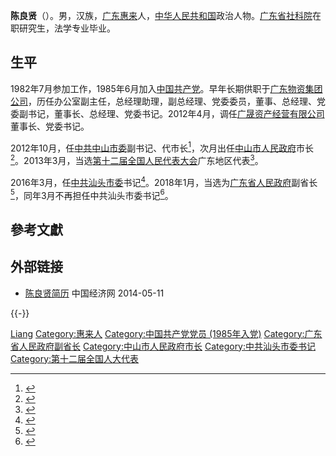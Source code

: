 '''陈良贤'''（{{bd|1963年|9月|}}）。男，汉族，[[广东|广东]][[惠来|惠来]]人，[[中华人民共和国|中华人民共和国]]政治人物。[[广东省社科院|广东省社科院]]在职研究生，法学专业毕业。

== 生平 ==
1982年7月参加工作，1985年6月加入[[中国共产党|中国共产党]]。早年长期供职于[[广东物资集团公司|广东物资集团公司]]，历任办公室副主任，总经理助理，副总经理、党委委员，董事、总经理、党委副书记，董事长、总经理、党委书记。2012年4月，调任[[广晟资产经营有限公司|广晟资产经营有限公司]]董事长、党委书记。

2012年10月，任[[中共中山市委|中共中山市委]]副书记、代市长<ref>{{cite web|accessdate=2014-06-10|url=http://district.ce.cn/newarea/sddy/201210/29/t20121029_23796469.shtml|title=陈茂辉拟任汕头市委书记 陈良贤提名中山市长|publisher=中国经济网|archive-date=2014-07-14|archive-url=https://web.archive.org/web/20140714125622/http://district.ce.cn/newarea/sddy/201210/29/t20121029_23796469.shtml|dead-url=no}}</ref>，次月出任[[中山市人民政府|中山市人民政府]]市长<ref>{{cite web|accessdate=2014-07-17|url=http://district.ce.cn/newarea/roll/201403/06/t20140306_2428787.shtml|title=中山市政府工作报告 (2014年2月18日 陈良贤)|publisher=中国经济网|archive-date=2014-07-14|archive-url=https://web.archive.org/web/20140714200400/http://district.ce.cn/newarea/roll/201403/06/t20140306_2428787.shtml|dead-url=no}}</ref>。2013年3月，当选[[第十二届全国人民代表大会|第十二届全国人民代表大会]]广东地区代表<ref>{{cite news|title=全国人大代表信息-陈良贤|url= http://210.82.31.1:8084/delegate/viewDelegate.action?dbid=121849|accessdate=2013-04-05|newspaper=全国人大网|archive-url=https://web.archive.org/web/20140714170133/http://www.npc.gov.cn/delegate/viewDelegate.action?dbid=121849|archive-date=2014-07-14|dead-url=yes}}</ref>。

2016年3月，任[[中共汕头市委|中共汕头市委]]书记<ref>{{cite news|title=陈良贤当选广东汕头市人大常委会主任，刘小涛当选市长|url=http://www.thepaper.cn/newsDetail_forward_1597869|accessdate=2017-01-20|work=澎湃新闻|archive-date=2017-02-02|archive-url=https://web.archive.org/web/20170202001103/http://www.thepaper.cn/newsDetail_forward_1597869|dead-url=no}}</ref>。2018年1月，当选为[[广东省人民政府|广东省人民政府]]副省长<ref>{{cite news|title=李玉妹当选广东省人大常委会主任 马兴瑞当选省长|url=http://www.chinanews.com/gn/2018/01-31/8437630.shtml|accessdate=2018-01-31|agency=中国新闻网|archive-date=2018-01-31|archive-url=https://web.archive.org/web/20180131200632/http://www.chinanews.com/gn/2018/01-31/8437630.shtml|dead-url=no}}</ref>，同年3月不再担任中共汕头市委书记<ref>{{cite news|title=郭永航任珠海市委书记 方利旭任汕头市委书记 梁维东任东莞市委书记|url=https://m.mp.oeeee.com/a/BAAFRD00002018030369303.html|accessdate=2018-03-03|agency=南方都市报|archive-date=2018-03-03|archive-url=https://web.archive.org/web/20180303110626/https://m.mp.oeeee.com/a/BAAFRD00002018030369303.html|dead-url=no}}</ref>。

== 參考文獻 ==
{{reflist}}

== 外部链接 ==
* [http://district.ce.cn/newarea/sddy/201211/30/t20121130_23895030.shtml 陈良贤简历] {{Wayback|url=http://district.ce.cn/newarea/sddy/201211/30/t20121130_23895030.shtml |date=20140512224657 }} 中国经济网 2014-05-11

{{-}}
{{start box}}
{{s-ppo|cpc}}
{{s-before|[[陈茂辉_(市委书记)|陈茂辉]]}}
{{s-title|[[中国共产党汕头市委员会|中国共产党汕头市委员会]]书记|2016年3月－2018年3月}}
{{s-after|[[方利旭|方利旭]]}}
{{s-gov|prc}}
{{s-before|[[陈茂辉_(市委书记)|陈茂辉]]}}
{{s-title|[[中山市人民政府|中山市人民政府]]市长|2012年10月－2016年3月}}
{{s-after|[[焦兰生|焦兰生]]}}
{{end box}}

{{广东省领导人}}

{{Authority control}}
{{DEFAULTSORT:Chen}}
[[Category:陈姓|Liang]]
[[Category:惠来人|Category:惠来人]]
[[Category:中国共产党党员_(1985年入党)|Category:中国共产党党员 (1985年入党)]]
[[Category:广东省人民政府副省长|Category:广东省人民政府副省长]]
[[Category:中山市人民政府市长|Category:中山市人民政府市长]]
[[Category:中共汕头市委书记|Category:中共汕头市委书记]]
[[Category:第十二届全国人大代表|Category:第十二届全国人大代表]]